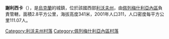 {{coord|49|42|21|N|24|23|34|E|scale:100000|display=title}}

'''謝利西卡'''（{{lang-uk|Селиська}}），是[[烏克蘭|烏克蘭]]的城鎮，位於該國西部[[利沃夫州|利沃夫州]]，由[[佩列梅什利亞內區|佩列梅什利亞內區]]負責管轄，面積2.8平方公里，海拔高度341米，2001年人口311，人口密度每平方公里111.07人。

[[Category:利沃夫州村落|Category:利沃夫州村落]]
[[Category:佩列梅什利亞內區村落|Category:佩列梅什利亞內區村落]]


{{Lviv-geo-stub}}